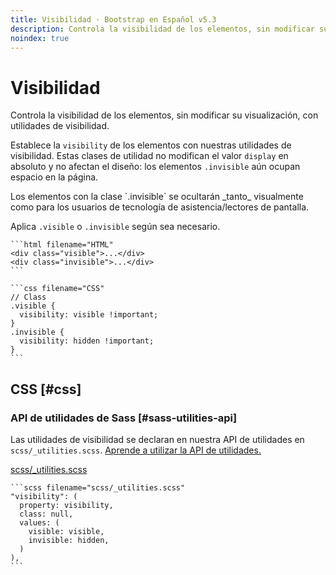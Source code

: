 ```yaml
---
title: Visibilidad · Bootstrap en Español v5.3
description: Controla la visibilidad de los elementos, sin modificar su visualización, con utilidades de visibilidad.
noindex: true
---
```


# Visibilidad

Controla la visibilidad de los elementos, sin modificar su visualización, con utilidades de visibilidad.

<MainBanner />

Establece la `visibility` de los elementos con nuestras utilidades de visibilidad. Estas clases de utilidad no modifican el valor `display` en absoluto y no afectan el diseño: los elementos `.invisible` aún ocupan espacio en la página.

<Callout type="warning" emoji="">
Los elementos con la clase `.invisible` se ocultarán _tanto_ visualmente como para los usuarios de tecnología de asistencia/lectores de pantalla.
</Callout>

Aplica `.visible` o `.invisible` según sea necesario.

    ```html filename="HTML"
    <div class="visible">...</div>
    <div class="invisible">...</div>
    ```

    ```css filename="CSS"
    // Class
    .visible {
      visibility: visible !important;
    }
    .invisible {
      visibility: hidden !important;
    }
    ```

CSS [#css]
-----------

### API de utilidades de Sass [#sass-utilities-api]

Las utilidades de visibilidad se declaran en nuestra API de utilidades en `scss/_utilities.scss`. [Aprende a utilizar la API de utilidades.](/bootstrap/5.3/utilities/api/#using-the-api)

[scss/_utilities.scss](https://github.com/twbs/bootstrap/blob/v5.3.2/scss/_utilities.scss)

    ```scss filename="scss/_utilities.scss"
    "visibility": (
      property: visibility,
      class: null,
      values: (
        visible: visible,
        invisible: hidden,
      )
    ),
    ```